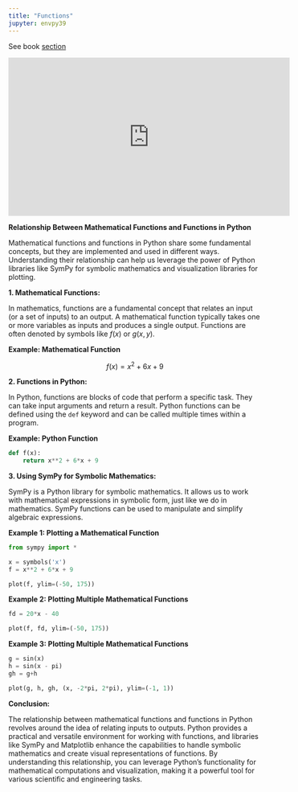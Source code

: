 ```yaml
---
title: "Functions"
jupyter: envpy39
---
```


See book [section](https://learning.oreilly.com/library/view/essential-math-for/9781098102920/ch01.html#idm45252829259280){target="_blank"}

```{=html}
<div class="ratio ratio-16x9 m-5 w-75">
<iframe width="560" height="315" src="https://www.youtube.com/embed/kvGsIo1TmsM" title="YouTube video player" frameborder="0" allow="accelerometer; autoplay; clipboard-write; encrypted-media; gyroscope; picture-in-picture; web-share" allowfullscreen>

</iframe>

</div>
```

**Relationship Between Mathematical Functions and Functions in Python**

Mathematical functions and functions in Python share some fundamental concepts, but they are implemented and used in different ways. Understanding their relationship can help us leverage the power of Python libraries like SymPy for symbolic mathematics and visualization libraries for plotting.

**1. Mathematical Functions:**

In mathematics, functions are a fundamental concept that relates an input (or a set of inputs) to an output. A mathematical function typically takes one or more variables as inputs and produces a single output. Functions are often denoted by symbols like $f(x)$ or $g(x, y)$.

**Example: Mathematical Function**

$$f(x) = x^2 + 6x + 9$$

**2. Functions in Python:**

In Python, functions are blocks of code that perform a specific task. They can take input arguments and return a result. Python functions can be defined using the `def` keyword and can be called multiple times within a program.

**Example: Python Function**

```python
def f(x):
    return x**2 + 6*x + 9
```

**3. Using SymPy for Symbolic Mathematics:**

SymPy is a Python library for symbolic mathematics. It allows us to work with mathematical expressions in symbolic form, just like we do in mathematics. SymPy functions can be used to manipulate and simplify algebraic expressions.

**Example 1: Plotting a Mathematical Function**

```python
from sympy import *

x = symbols('x')
f = x**2 + 6*x + 9

plot(f, ylim=(-50, 175))
```

**Example 2: Plotting Multiple Mathematical Functions**

```python
fd = 20*x - 40

plot(f, fd, ylim=(-50, 175))
```

**Example 3: Plotting Multiple Mathematical Functions**

```python
g = sin(x)
h = sin(x - pi)
gh = g+h

plot(g, h, gh, (x, -2*pi, 2*pi), ylim=(-1, 1))
```

**Conclusion:**

The relationship between mathematical functions and functions in Python revolves around the idea of relating inputs to outputs. Python provides a practical and versatile environment for working with functions, and libraries like SymPy and Matplotlib enhance the capabilities to handle symbolic mathematics and create visual representations of functions. By understanding this relationship, you can leverage Python's functionality for mathematical computations and visualization, making it a powerful tool for various scientific and engineering tasks.
